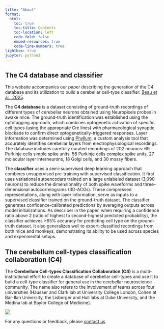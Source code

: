 ```yaml
---
title: "About"
format:
  html:
    toc: true
    toc-title: Contents
    toc-location: left
    code-fold: false
    embed-resources: true
    code-line-numbers: true
lightbox: true
jupyter: python3
---
```


## The C4 database and classifier

This website accompanies our paper describing  the generation of the C4 database and its utilization to build a cerebellar cell-type classifier: [Beau et al., 2025](https://doi.org/10.1016/j.cell.2025.01.041).

The **C4 database** is a dataset consisting of ground-truth recordings of different types of cerebellar neurons obtained using Neuropixels probes in awake mice. 
The ground-truth identification was established using the optotagging approach, which combines optogenetic activation of specific cell types (using the appropriate Cre lines) with pharmacological synaptic blockade to confirm direct optogenetically-triggered responses. Layer information was determined using [Phyllum](https://github.com/blinklab/Phyllum_public), a custom analysis tool that accurately identifies cerebellar layers from electrophysiological recordings. The database includes carefully curated recordings of 202 neurons: 69 Purkinje cells simple spike units, 58 Purkinje cells complex spike units, 27 molecular layer interneurons, 18 Golgi cells, and 30 mossy fibers.

The **classifier** uses a semi-supervised deep learning approach that combines unsupervised pre-training with supervised classification. It first uses variational autoencoders trained on a large unlabeled dataset (3,090 neurons) to reduce the dimensionality of both spike waveforms and three-dimensional autocorrelograms (3D-ACGs). These compressed representations, along with layer information, serve as inputs to a supervised classifier trained on the ground-truth dataset. The classifier generates confidence-calibrated predictions by averaging outputs across model initializations. 
As describer in the paper, when requiring a confidence ratio above 2 (ratio of highest to second-highest predicted probability), the classifier achieves >95% accuracy for predicting cell type on the ground-truth dataset. It also generalizes well to expert-classified recordings from both mice and monkeys, demonstrating its ability to be used across species and experimental setups.

## The cerebellum cell-types classification collaboration (C4)

The **Cerebellum Cell-types Classification Collaboration (C4)** is a multi-institutional effort to create a database of cerebellar cell-types and use it to build a cell-type classifier for general use in the cerebellar neuroscience community. 
The name also refers to the involvement of teams across four universities (Häusser and Clark lab at University College London, Cohen at Bar-Ilan University, the Lisberger and Hull labs at Duke University, and the Medina lab at Baylor College of Medicine).

![](../C4-people.png)

:::{.callout-note title="Contact"}
For any questions or feedback, please [contact us](mailto:maximebeaujeanroch047@gmail.com).
:::
